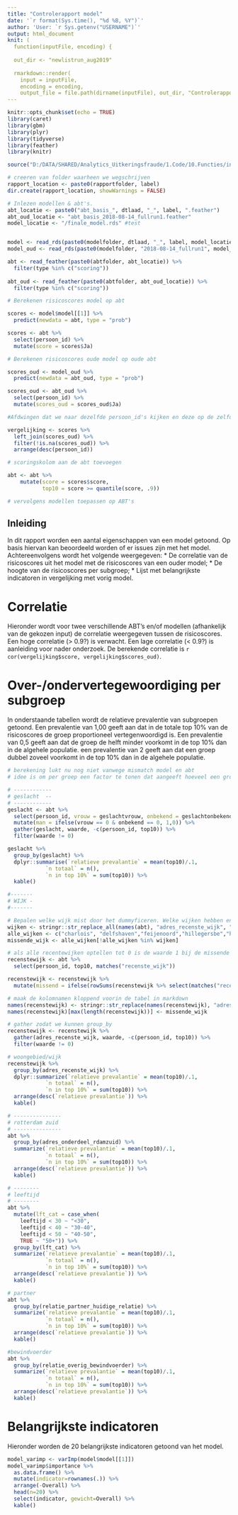 ```yaml
---
title: "Controlerapport model"
date: '`r format(Sys.time(), "%d %B, %Y")`'
author: 'User: `r Sys.getenv("USERNAME")`'
output: html_document
knit: (
  function(inputFile, encoding) {
  
  out_dir <- "newlistrun_aug2019"
  
  rmarkdown::render(
    input = inputFile,
    encoding = encoding,
    output_file = file.path(dirname(inputFile), out_dir, "Controlerapport_model.html")) })
---
```


```r
knitr::opts_chunk$set(echo = TRUE)
library(caret)
library(gbm)
library(plyr)
library(tidyverse)
library(feather)
library(knitr)

source("D:/DATA/SHARED/Analytics_Uitkeringsfraude/1.Code/10.Functies/init.R")

# creeren van folder waarheen we wegschrijven
rapport_location <- paste0(rapportfolder, label)
dir.create(rapport_location, showWarnings = FALSE)

# Inlezen modellen & abt's.
abt_locatie <- paste0("abt_basis_", dtlaad, "_", label, ".feather")
abt_oud_locatie <- "abt_basis_2018-08-14_fullrun1.feather"
model_locatie <- "/finale_model.rds" #test


model <- read_rds(paste0(modelfolder, dtlaad, "_", label, model_locatie))
model_oud <- read_rds(paste0(modelfolder, "2018-08-14_fullrun1", model_locatie))

abt <- read_feather(paste0(abtfolder, abt_locatie)) %>%
  filter(type %in% c("scoring"))
  
abt_oud <- read_feather(paste0(abtfolder, abt_oud_locatie)) %>%
  filter(type %in% c("scoring"))

# Berekenen risicoscores model op abt

scores <- model$model[[1]] %>% 
  predict(newdata = abt, type = "prob")

scores <- abt %>%
  select(persoon_id) %>%
  mutate(score = scores$Ja)

# Berekenen risicoscores oude model op oude abt

scores_oud <- model_oud %>% 
  predict(newdata = abt_oud, type = "prob")

scores_oud <- abt_oud %>%
  select(persoon_id) %>%
  mutate(scores_oud = scores_oud$Ja)

#Afdwingen dat we naar dezelfde persoon_id's kijken en deze op de zelfde regel staan.

vergelijking <- scores %>%
  left_join(scores_oud) %>%
  filter(!is.na(scores_oud)) %>%
  arrange(desc(persoon_id))

# scoringskolom aan de abt toevoegen

abt <- abt %>%
    mutate(score = scores$score,
           top10 = score >= quantile(score, .9))

# vervolgens modellen toepassen op ABT's 


```

## Inleiding

In dit rapport worden een aantal eigenschappen van een model getoond. Op basis hiervan kan beoordeeld worden of er issues zijn met het model. Achtereenvolgens wordt het volgende weergegeven:
* De correlatie van de risicoscores uit het model met de risicoscores van een ouder model;
* De hoogte van de risicoscores per subgroep;
* Lijst met belangrijkste indicatoren in vergelijking met vorig model.

# Correlatie
Hieronder wordt voor twee verschillende ABT's en/of modellen (afhankelijk van de gekozen input) de correlatie weergegeven tussen de risicoscores. Een hoge correlatie (> 0.9?) is verwacht. Een lage correlatie (< 0.9?) is aanleiding voor nader onderzoek. De berekende correlatie is `r cor(vergelijking$score, vergelijking$scores_oud)`.



# Over-/ondervertegewoordiging per subgroep
In onderstaande tabellen wordt de relatieve prevalentie van subgroepen getoond. Een prevalentie van 1,00 geeft aan dat in de totale top 10% van de risicoscores de groep proportioneel vertegenwoordigd is. Een prevalentie van 0,5 geeft aan dat de groep de helft minder voorkomt in de top 10% dan in de algehele populatie. een prevalentie van 2 geeft aan dat een groep dubbel zoveel voorkomt in de top 10% dan in de algehele populatie.

```r
# berekening lukt nu nog niet vanwege mismatch model en abt
# idee is om per groep een factor te tonen dat aangeeft hoeveel een groep over- of ondervertegenwoordigd is in de top (10%?). Dus een factor van 2 betekent dubbel zo vaak.

# ------------
# geslacht  --
# ------------
geslacht <- abt %>%
  select(persoon_id, vrouw = geslachtvrouw, onbekend = geslachtonbekend, top10) %>%
  mutate(man = ifelse(vrouw == 0 & onbekend == 0, 1,0)) %>%
  gather(geslacht, waarde, -c(persoon_id, top10)) %>%
  filter(waarde != 0)

geslacht %>%
  group_by(geslacht) %>%
  dplyr::summarise(`relatieve prevalantie` = mean(top10)/.1,
            `n totaal` = n(),
            `n in top 10%` = sum(top10)) %>%
  kable()

#-------
# WIJK -
#-------

# Bepalen welke wijk mist door het dummyficeren. Welke wijken hebben en uit welke wijken kunnen we kiezen? (LET OP categorize veranderd misschien welke wijken onder overig vallen)
wijken <- stringr::str_replace_all(names(abt), "adres_recenste_wijk", "")
alle_wijken <- c("charlois", "delfshaven","feijenoord","hillegersbe","hoogvliet","ijsselmonde","kralingenc", "noord", "other", "prins_alexa")
missende_wijk <- alle_wijken[!alle_wijken %in% wijken]

# als alle recentewijken optellen tot 0 is de waarde 1 bij de missende wijk
recenstewijk <- abt %>%
  select(persoon_id, top10, matches("recenste_wijk")) 

recenstewijk <- recenstewijk %>%
  mutate(missend = ifelse(rowSums(recenstewijk %>% select(matches("recenste_wijk"))) == 0, 1, 0))

# maak de kolomnamen kloppend voorin de tabel in markdown
names(recenstewijk) <- stringr::str_replace(names(recenstewijk), "adres_recenste_wijk", "")
names(recenstewijk)[max(length(recenstewijk))] <- missende_wijk

# gather zodat we kunnen group_by
recenstewijk <- recenstewijk %>%
  gather(adres_recenste_wijk, waarde, -c(persoon_id, top10)) %>%
  filter(waarde != 0)

# woongebied/wijk
recenstewijk %>%
  group_by(adres_recenste_wijk) %>%
  dplyr::summarize(`relatieve prevalantie` = mean(top10)/.1,
            `n totaal` = n(),
            `n in top 10%` = sum(top10)) %>%
  arrange(desc(`relatieve prevalantie`)) %>%
  kable()

# ---------------
# rotterdam zuid
# ---------------
abt %>%
  group_by(adres_onderdeel_rdamzuid) %>%
  summarize(`relatieve prevalantie` = mean(top10)/.1,
            `n totaal` = n(),
            `n in top 10%` = sum(top10)) %>%
  arrange(desc(`relatieve prevalantie`)) %>%
  kable()

# --------
# leeftijd
# --------
abt %>%
  mutate(lft_cat = case_when(
    leeftijd < 30 ~ "<30",
    leeftijd < 40 ~ "30-40",
    leeftijd < 50 ~ "40-50",
    TRUE ~ "50+")) %>%
  group_by(lft_cat) %>%
  summarize(`relatieve prevalantie` = mean(top10)/.1,
            `n totaal` = n(),
            `n in top 10%` = sum(top10)) %>%
  arrange(desc(`relatieve prevalantie`)) %>%
  kable()

# partner
abt %>%
  group_by(relatie_partner_huidige_relatie) %>%
  summarize(`relatieve prevalantie` = mean(top10)/.1,
            `n totaal` = n(),
            `n in top 10%` = sum(top10)) %>%
  arrange(desc(`relatieve prevalantie`)) %>%
  kable()

#bewindvoerder
abt %>%
  group_by(relatie_overig_bewindvoerder) %>%
  summarize(`relatieve prevalantie` = mean(top10)/.1,
            `n totaal` = n(),
            `n in top 10%` = sum(top10)) %>%
  arrange(desc(`relatieve prevalantie`)) %>%
  kable()


```


# Belangrijkste indicatoren
Hieronder worden de 20 belangrijkste indicatoren getoond van het model.

```r
model_varimp <- varImp(model$model[[1]])
model_varimp$importance %>% 
  as.data.frame() %>%
  mutate(indicator=rownames(.)) %>% 
  arrange(-Overall) %>% 
  head(n=20) %>%
  select(indicator, gewicht=Overall) %>%
  kable()
```


